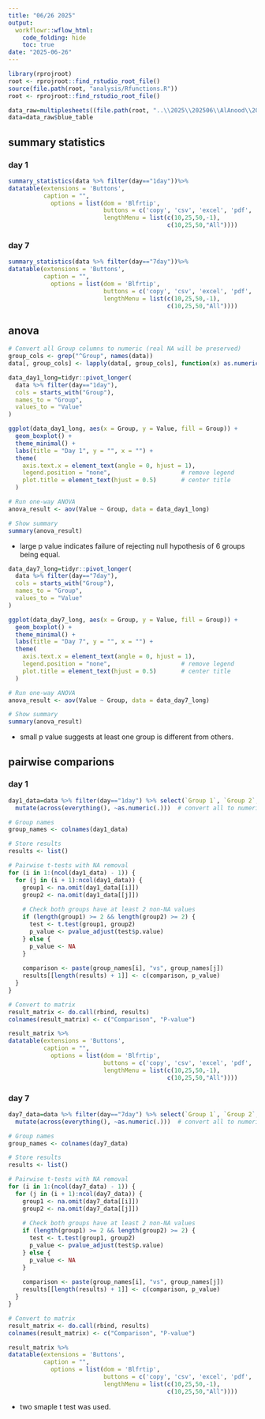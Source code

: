 ```yaml
---
title: "06/26 2025"
output:
  workflowr::wflow_html:
    code_folding: hide
    toc: true
date: "2025-06-26"
---
```



```r
library(rprojroot)
root <- rprojroot::find_rstudio_root_file()
source(file.path(root, "analysis/Rfunctions.R"))
root <- rprojroot::find_rstudio_root_file()
```



```r
data_raw=multiplesheets((file.path(root, "..\\2025\\202506\\AlAnood\\2025 final data file AA Epiquik Data_061325.xlsx")))
data=data_raw$blue_table
```


## summary statistics 


### day 1

```r
summary_statistics(data %>% filter(day=="1day"))%>%
datatable(extensions = 'Buttons',
          caption = "", 
            options = list(dom = 'Blfrtip',
                           buttons = c('copy', 'csv', 'excel', 'pdf', 'print'),
                           lengthMenu = list(c(10,25,50,-1),
                                             c(10,25,50,"All"))))
```



### day 7

```r
summary_statistics(data %>% filter(day=="7day"))%>%
datatable(extensions = 'Buttons',
          caption = "", 
            options = list(dom = 'Blfrtip',
                           buttons = c('copy', 'csv', 'excel', 'pdf', 'print'),
                           lengthMenu = list(c(10,25,50,-1),
                                             c(10,25,50,"All"))))
```



## anova 



```r
# Convert all Group columns to numeric (real NA will be preserved)
group_cols <- grep("^Group", names(data))
data[, group_cols] <- lapply(data[, group_cols], function(x) as.numeric(as.character(x)))

data_day1_long=tidyr::pivot_longer(
  data %>% filter(day=="1day"),
  cols = starts_with("Group"),
  names_to = "Group",
  values_to = "Value"
)
```



```r
ggplot(data_day1_long, aes(x = Group, y = Value, fill = Group)) +
  geom_boxplot() +
  theme_minimal() +
  labs(title = "Day 1", y = "", x = "") +
  theme(
    axis.text.x = element_text(angle = 0, hjust = 1),
    legend.position = "none",                    # remove legend
    plot.title = element_text(hjust = 0.5)       # center title
  )
```





```r

# Run one-way ANOVA
anova_result <- aov(Value ~ Group, data = data_day1_long)

# Show summary
summary(anova_result)
```



* large p value indicates failure of rejecting null hypothesis of 6 groups being equal. 



```r

data_day7_long=tidyr::pivot_longer(
  data %>% filter(day=="7day"),
  cols = starts_with("Group"),
  names_to = "Group",
  values_to = "Value"
)


```


```r
ggplot(data_day7_long, aes(x = Group, y = Value, fill = Group)) +
  geom_boxplot() +
  theme_minimal() +
  labs(title = "Day 7", y = "", x = "") +
  theme(
    axis.text.x = element_text(angle = 0, hjust = 1),
    legend.position = "none",                    # remove legend
    plot.title = element_text(hjust = 0.5)       # center title
  )
```



```r


# Run one-way ANOVA
anova_result <- aov(Value ~ Group, data = data_day7_long)

# Show summary
summary(anova_result)
```

* small p value suggests at least one group is different from others. 



## pairwise comparions 

### day 1




```r

day1_data=data %>% filter(day=="1day") %>% select(`Group 1`, `Group 2`, `Group 3`, `Group 4`, `Group 5`, `Group 6`)%>%
  mutate(across(everything(), ~as.numeric(.)))  # convert all to numeric

# Group names
group_names <- colnames(day1_data)

# Store results
results <- list()

# Pairwise t-tests with NA removal
for (i in 1:(ncol(day1_data) - 1)) {
  for (j in (i + 1):ncol(day1_data)) {
    group1 <- na.omit(day1_data[[i]])
    group2 <- na.omit(day1_data[[j]])
    
    # Check both groups have at least 2 non-NA values
    if (length(group1) >= 2 && length(group2) >= 2) {
      test <- t.test(group1, group2)
      p_value <- pvalue_adjust(test$p.value)
    } else {
      p_value <- NA
    }
    
    comparison <- paste(group_names[i], "vs", group_names[j])
    results[[length(results) + 1]] <- c(comparison, p_value)
  }
}

# Convert to matrix
result_matrix <- do.call(rbind, results)
colnames(result_matrix) <- c("Comparison", "P-value")

result_matrix %>%
datatable(extensions = 'Buttons',
          caption = "", 
            options = list(dom = 'Blfrtip',
                           buttons = c('copy', 'csv', 'excel', 'pdf', 'print'),
                           lengthMenu = list(c(10,25,50,-1),
                                             c(10,25,50,"All"))))

```



### day 7




```r

day7_data=data %>% filter(day=="7day") %>% select(`Group 1`, `Group 2`, `Group 3`, `Group 4`, `Group 5`, `Group 6`)%>%
  mutate(across(everything(), ~as.numeric(.)))  # convert all to numeric

# Group names
group_names <- colnames(day7_data)

# Store results
results <- list()

# Pairwise t-tests with NA removal
for (i in 1:(ncol(day7_data) - 1)) {
  for (j in (i + 1):ncol(day7_data)) {
    group1 <- na.omit(day7_data[[i]])
    group2 <- na.omit(day7_data[[j]])
    
    # Check both groups have at least 2 non-NA values
    if (length(group1) >= 2 && length(group2) >= 2) {
      test <- t.test(group1, group2)
      p_value <- pvalue_adjust(test$p.value)
    } else {
      p_value <- NA
    }
    
    comparison <- paste(group_names[i], "vs", group_names[j])
    results[[length(results) + 1]] <- c(comparison, p_value)
  }
}

# Convert to matrix
result_matrix <- do.call(rbind, results)
colnames(result_matrix) <- c("Comparison", "P-value")

result_matrix %>%
datatable(extensions = 'Buttons',
          caption = "", 
            options = list(dom = 'Blfrtip',
                           buttons = c('copy', 'csv', 'excel', 'pdf', 'print'),
                           lengthMenu = list(c(10,25,50,-1),
                                             c(10,25,50,"All"))))

```


* two smaple t test was used. 



